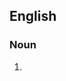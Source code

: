 {{also|Shakers}}

==English==

===Noun===
{{head|en|noun plural form}}

# {{plural of|shaker|lang=en}}